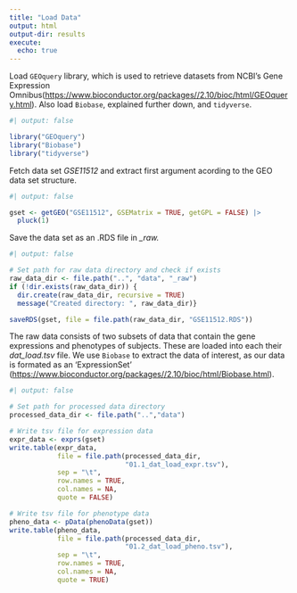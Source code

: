 ```yaml
---
title: "Load Data"
output: html
output-dir: results
execute:
  echo: true
---
```


Load `GEOquery` library, which is used to retrieve datasets from NCBI's Gene Expression Omnibus(<https://www.bioconductor.org/packages//2.10/bioc/html/GEOquery.html>). Also load `Biobase`, explained further down, and `tidyverse`.

```r
#| output: false

library("GEOquery")
library("Biobase")
library("tidyverse")
```

Fetch data set *GSE11512* and extract first argument acording to the GEO data set structure.

```r
#| output: false

gset <- getGEO("GSE11512", GSEMatrix = TRUE, getGPL = FALSE) |>
  pluck(1)
```

Save the data set as an .RDS file in *\_raw.*

```r
#| output: false

# Set path for raw data directory and check if exists
raw_data_dir <- file.path("..", "data", "_raw")
if (!dir.exists(raw_data_dir)) {
  dir.create(raw_data_dir, recursive = TRUE)
  message("Created directory: ", raw_data_dir)}

saveRDS(gset, file = file.path(raw_data_dir, "GSE11512.RDS"))
```

The raw data consists of two subsets of data that contain the gene expressions and phenotypes of subjects. These are loaded into each their *dat_load.tsv* file. We use `Biobase` to extract the data of interest, as our data is formated as an 'ExpressionSet' (<https://www.bioconductor.org/packages//2.10/bioc/html/Biobase.html>).

```r
#| output: false

# Set path for processed data directory
processed_data_dir <- file.path("..","data")

# Write tsv file for expression data
expr_data <- exprs(gset)
write.table(expr_data,
            file = file.path(processed_data_dir,
                             "01.1_dat_load_expr.tsv"),
            sep = "\t",
            row.names = TRUE,
            col.names = NA,
            quote = FALSE)

# Write tsv file for phenotype data
pheno_data <- pData(phenoData(gset))
write.table(pheno_data,
            file = file.path(processed_data_dir,
                             "01.2_dat_load_pheno.tsv"),
            sep = "\t",
            row.names = TRUE,
            col.names = NA,
            quote = TRUE)
```
